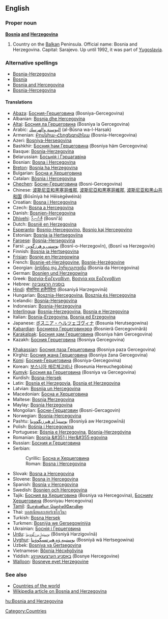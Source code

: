 {{wikipedia}}
==English==

===Proper noun===
'''[[Bosnia]] [[and]] [[Herzegovina]]'''
# Country on the [[Balkan]] Peninsula.  Official name: Bosnia and Herzegovina.  Capital: Sarajevo.  Up until 1992, it was part of [[Yugoslavia]].

===Alternative spellings===
*[[Bosnia-Herzegovina]]
*[[Bosnia]]
*[[Bosnia and Hercegovina]]
*[[Bosnia-Hercegovina]]

====Translations====
{{top}}
*[[Abaza]]: [[Босния-Герцеговина]] (Bosniya-Gercegovina)
*Albanian: [[Bosnja dhe Hercegovina]]
*[[Altai]]: [[Босния ла Герцеговина]] (Bosniya la Gercegovina)
*Arabic: [[البوسنة والهرسك]] (al-Būsna wa-l-Harsak)
*Armenian: [[Բոսնիա-Հերցեգովինա]] (Bosnia-Hercegovina)
*Azeri: [[Bosniya-Herseqovina]]
*Bashkhir: [[Босния һәм Герцеговина]] (Bosniya häm Gercegovina)
*Basque: [[Bosnia-Herzegovina]]
*Belarussian: [[Босьнія і Гэрцагавіна]]
*Bosnian: [[Bosna i Hercegovina]] {{f}}
*[[Breton]]: [[Bosnia ha Herzegovina]]
*Bulgarian: [[Босна и Херцеговина]]
*Catalan: [[Bòsnia i Hercegovina]]
*[[Chechen]]: [[Босни-Герцеговина]] (Bosni-Gercegovina)
*Chinese: [[波斯尼亚和黑塞哥维那]], [[波斯尼亞和黒塞哥維那]], [[波斯尼亚和黑山共和国]] (Bōsīníyà hé Hēisègēwéinà)
*Croatian: [[Bosna i Hercegovina]] {{f}}
*Czech: [[Bosna a Hercegovina]]
*Danish: [[Bosnien-Hercegovina]]
*[[Dhivehi]]: [[ބޮސްނިއާ]] (Bosni'ā)
*Dutch: [[Bosnië en Herzegovina]]
*[[Esperanto]]: [[Bosnio-Hercegovino]], [[Bosnio kaj Hercegovino]]
*Estonian: [[Bosnia ja Hertsegoviina]]
*[[Faroese]]: [[Bosnia-Hersegovina]]
*Farsi: [[بوسنی و هرزگوین]] (Bosnī-o-Herzegovīn), (Bosnī va Herzegovīn)
*Finnish: [[Bosnia ja Hertsegovina]]
*[[Frisian]]: [[Bosnje en Herzegowina]]
*French: [[Bosnie-et-Herzégovine]], [[Bosnie-Herzégovine]]
*Georgian: [[ბოსნია და ჰერცეგოვინა]] (Bosnia da Hercegovina)
*German: [[Bosnien und Herzegowina]]
*Greek: [[Βοσνία-Ερζεγοβίνη]], [[Βοσνία και Ερζεγοβίνη]]
*Hebrew: [[בוסניה הרצגובינה]]
*[[Hindi]]: [[बोसनिया हर्ज़ेगोविना]] (Bosaniyā Harzegovinā)
*Hungarian: [[Bosznia-Hercegovina]], [[Bosznia és Hercegovina]]
*Icelandic: [[Bosnía-Hersegovína]]
*Indonesian: [[Bosnia-Herzegovina]]
*[[Interlingua]]: [[Bosnia-Herzegovina]], [[Bosnia e Herzegovina]]
*Italian: [[Bosnia-Erzegovina]], [[Bosnia ed Erzegovina]]
*Japanese: [[ボスニア・ヘルツェゴヴィナ]] (Bosunia Herutsegowina)
*[[Kabardian]]: [[Босниерэ Герцеговинэрэ]] (Bosnieră Gercegovinără)
*[[Karakalpak]]: [[Босния ҳәм Герцеговина]] (Bosniya häm Gercegovina)
*Kazakh: [[Босния Герцеговина]] (Bosniya Gercegovina)
{{mid}}
*[[Khakassian]]: [[Босния паза Герцеговина]] (Bosniya paza Gercegovina)
*Kirghiz: [[Босния жана Герцеговина]] (Bosniya žana Gercegovina)
*[[Komi]]: [[Босния-Герцеговина]] (Bosniya-Gercegovina)
*Korean: [[보스니아 헤르체고비나]] (Boseunia Hereuchegobina)
*[[Kumyk]]: [[Босния ва Герцеговина]] (Bosniya va Gercegovina)
*Kurdish: [[Bosna-Hersek]]
*Latin: [[Bosnia et Herzegovia]], [[Bosnia et Herzegovina]]
*Latvian: [[Bosnija un Hercegovina]]
*Macedonian: [[Босна и Херцеговина]]
*Maltese: [[Bosnja Ħerzegovina]]
*Maylay: [[Bosnia Herzegovina]]
*Mongolian: [[Босни-Герцаговин]] (Bosni-Gercagovin)
*Norwegian: [[Bosnia-Hercegovina]]
*Pashtu: [[بوسنيا او هېرزېګووينا]] (Bosniyā aw Herzegowīnā)
*Polish: [[Bośnia i Hercegowina]]
*Portuguese: [[Bósnia e Herzegovina]], [[Bósnia-Herzegóvina]]
*Romanian: [[Bosnia &#351;i Her&#355;egovina]] {{f}}
*Russian: [[Босния и Герцеговина]]
*Serbian:
*:Cyrillic: [[Босна и Херцеговина]] {{f}}
*:Roman:  [[Bosna i Hercegovina#Serbian|Bosna i Hercegovina]] {{f}}
*Slovak: [[Bosna a Hercegovina]]
*Slovene: [[Bosna in Hercegovina]] {{f}}
*Spanish: [[Bosnia y Hercegovina]]
*Swedish: [[Bosnien och Hercegovina]]
*Tajik: [[Босния ва Ҳерцеговина]] (Bosniya va Hercegovina), [[Боснияу Ҳерцеговина]] (Bosniyau Hercegovina)
*[[Tamil]]: [[போஸ்னியா ஹெர்ஸிகோவினா]]
*Thai: [[บอสเนียและเฮอร์เซโกวีนา]]
*Turkish: [[Bosna Hersek]]
*Turkmen: [[Bosniýa we Gersegowiniýa]]
*Ukrainian: [[Боснія і Герцеговина]]
*[[Urdu]]: [[بوسنیا ہرزگووینا]] (Bôsniyā Harzigovīnā)
*[[Uyghur]]: [[ﺑﻮﺳﻨﯩﻴﻪ ﯞﻩ ﻫﯧﺮﺗﺴﯧﮕﻮﯞﯨﻨﺎ]] (Bosniyä wä Hertsegowina)
*Uzbek: [[Bosniya va Gertsegovina]]
*Vietnamese: [[Bôxnia Hécxêgôvina]]
*Yiddish: [[באָסניע הערצעגאָװינע]] (Bosnye Hercegovine)
*[[Walloon]]: [[Bosneye eyet Herzegovine]]
{{bottom}}

===See also===
*[[Countries of the world]]
*[[w:Bosnia and Herzegovina|Wikipedia article on Bosnia and Herzegovina]]

[[Category:Countries]]

[[hu:Bosnia and Herzegovina]]